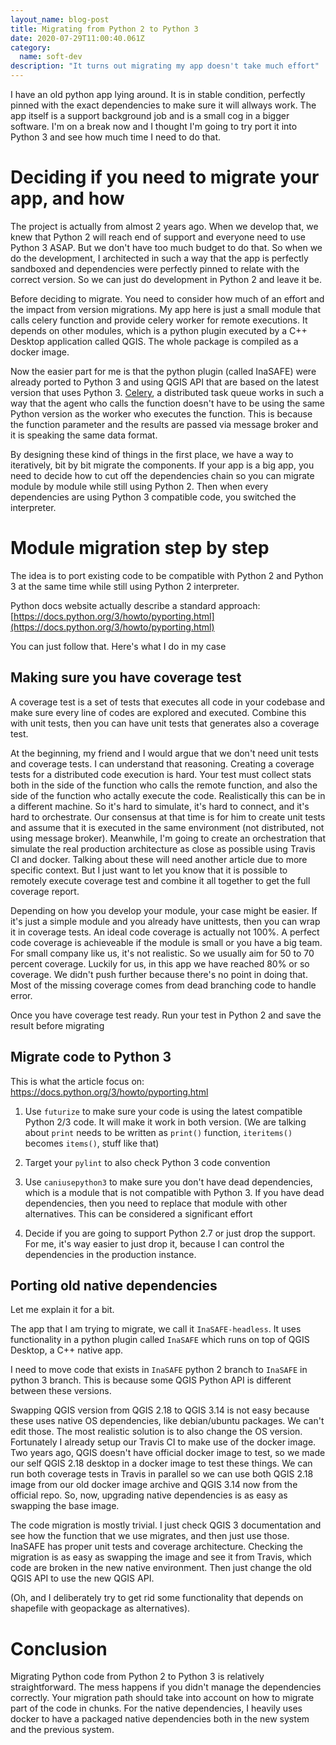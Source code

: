 ```yaml
---
layout_name: blog-post
title: Migrating from Python 2 to Python 3
date: 2020-07-29T11:00:40.061Z
category:
  name: soft-dev
description: "It turns out migrating my app doesn't take much effort"
---
```


I have an old python app lying around. It is in stable condition, perfectly pinned with the exact dependencies to make sure it will allways work. The app itself is a support background job and is a small cog in a bigger software. I'm on a break now and I thought I'm going to try port it into Python 3 and see how much time I need to do that.

# Deciding if you need to migrate your app, and how

The project is actually from almost 2 years ago. When we develop that, we knew that Python 2 will reach end of support and everyone need to use Python 3 ASAP. But we don't have too much budget to do that. So when we do the development, I architected in such a way that the app is perfectly sandboxed and dependencies were perfectly pinned to relate with the correct version. So we can just do development in Python 2 and leave it be.

Before deciding to migrate. You need to consider how much of an effort and the impact from version migrations. My app here is just a small module that calls celery function and provide celery worker for remote executions. It depends on other modules, which is a python plugin executed by a C++ Desktop application called QGIS. The whole package is compiled as a docker image.

Now the easier part for me is that the python plugin (called InaSAFE) were already ported to Python 3 and using QGIS API that are based on the latest version that uses Python 3. [Celery](https://docs.celeryproject.org/en/stable/index.html), a distributed task queue works in such a way that the agent who calls the function doesn't have to be using the same Python version as the worker who executes the function. This is because the function parameter and the results are passed via message broker and it is speaking the same data format.

By designing these kind of things in the first place, we have a way to iteratively, bit by bit migrate the components. If your app is a big app, you need to decide how to cut off the dependencies chain so you can migrate module by module while still using Python 2. Then when every dependencies are using Python 3 compatible code, you switched the interpreter.

# Module migration step by step

The idea is to port existing code to be compatible with Python 2 and Python 3 at the same time while still using Python 2 interpreter.

Python docs website actually describe a standard approach: [https://docs.python.org/3/howto/pyporting.html](https://docs.python.org/3/howto/pyporting.html)

You can just follow that. Here's what I do in my case

## Making sure you have coverage test

A coverage test is a set of tests that executes all code in your codebase and make sure every line of codes are explored and executed. Combine this with unit tests, then you can have unit tests that generates also a coverage test.

At the beginning, my friend and I would argue that we don't need unit tests and coverage tests. I can understand that reasoning. Creating a coverage tests for a distributed code execution is hard. Your test must collect stats both in the side of the function who calls the remote function, and also the side of the function who actally execute the code. Realistically this can be in a different machine. So it's hard to simulate, it's hard to connect, and it's hard to orchestrate. Our consensus at that time is for him to create unit tests and assume that it is executed in the same environment (not distributed, not using message broker). Meanwhile, I'm going to create an orchestration that simulate the real production architecture as close as possible using Travis CI and docker. Talking about these will need another article due to more specific context. But I just want to let you know that it is possible to remotely execute coverage test and combine it all together to get the full coverage report.

Depending on how you develop your module, your case might be easier. If it's just a simple module and you already have unittests, then you can wrap it in coverage tests. An ideal code coverage is actually not 100%. A perfect code coverage is achieveable if the module is small or you have a big team. For small company like us, it's not realistic. So we usually aim for 50 to 70 percent coverage. Luckily for us, in this app we have reached 80% or so coverage. We didn't push further because there's no point in doing that. Most of the missing coverage comes from dead branching code to handle error.

Once you have coverage test ready. Run your test in Python 2 and save the result before migrating

## Migrate code to Python 3

This is what the article focus on: https://docs.python.org/3/howto/pyporting.html

1. Use `futurize` to make sure your code is using the latest compatible Python 2/3 code. It will make it work in both version. (We are talking about `print` needs to be written as `print()` function, `iteritems()` becomes `items()`, stuff like that)

2. Target your `pylint` to also check Python 3 code convention

3. Use `caniusepython3` to make sure you don't have dead dependencies, which is a module that is not compatible with Python 3. If you have dead dependencies, then you need to replace that module with other alternatives. This can be considered a significant effort

4. Decide if you are going to support Python 2.7 or just drop the support. For me, it's way easier to just drop it, because I can control the dependencies in the production instance.

## Porting old native dependencies

Let me explain it for a bit.

The app that I am trying to migrate, we call it `InaSAFE-headless`. It uses functionality in a python plugin called `InaSAFE` which runs on top of QGIS Desktop, a C++ native app.

I need to move code that exists in `InaSAFE` python 2 branch to `InaSAFE` in python 3 branch. This is because some QGIS Python API is different between these versions.

Swapping QGIS version from QGIS 2.18 to QGIS 3.14 is not easy because these uses native OS dependencies, like debian/ubuntu packages. We can't edit those. The most realistic solution is to also change the OS version. Fortunately I already setup our Travis CI to make use of the docker image. Two years ago, QGIS doesn't have official docker image to test, so we made our self QGIS 2.18 desktop in a docker image to test these things. We can run both coverage tests in Travis in parallel so we can use both QGIS 2.18 image from our old docker image archive and QGIS 3.14 now from the official repo. So, now, upgrading native dependencies is as easy as swapping the base image.

The code migration is mostly trivial. I just check QGIS 3 documentation and see how the function that we use migrates, and then just use those. InaSAFE has proper unit tests and coverage architecture. Checking the migration is as easy as swapping the image and see it from Travis, which code are broken in the new native environment. Then just change the old QGIS API to use the new QGIS API.

(Oh, and I deliberately try to get rid some functionality that depends on shapefile with geopackage as alternatives).

# Conclusion

Migrating Python code from Python 2 to Python 3 is relatively straightforward. The mess happens if you didn't manage the dependencies correctly. Your migration path should take into account on how to migrate part of the code in chunks. For the native dependencies, I heavily uses docker to have a packaged native dependencies both in the new system and the previous system.
